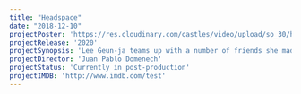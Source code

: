 ```yaml
---
title: "Headspace"
date: "2018-12-10"
projectPoster: 'https://res.cloudinary.com/castles/video/upload/so_30/headspace.jpg'
projectRelease: '2020'
projectSynopsis: 'Lee Geun-ja teams up with a number of friends she made during her time in lock-up, including Woo So-yeong (Kim Bu-seon), a thief with a gunsmith for a husband; Oh Su-heui (Ra Mi-ran), who was saved from assault at the hands fellow inmates by Lee; and Preacher Jeon (Kim Byeong-ok), an eccentric man of the cloth who was struck by her gentle nature in jail. She gets even with her rivals and searches for the daughter she was forced to leave behind when she was convicted. Sympathy for Lady Vengeance is the third film in a series, preceded by Sympathy for Mr. Vengeance, and Old Boy.'
projectDirector: 'Juan Pablo Domenech'
projectStatus: 'Currently in post-production'
projectIMDB: 'http://www.imdb.com/test'
---
```



<VideoPlayer
    publicID = "headspace"
    title = "Absolutely Nothing"
    subtitle = "Nothing ft. Santa"
    posterID = '30'
/>